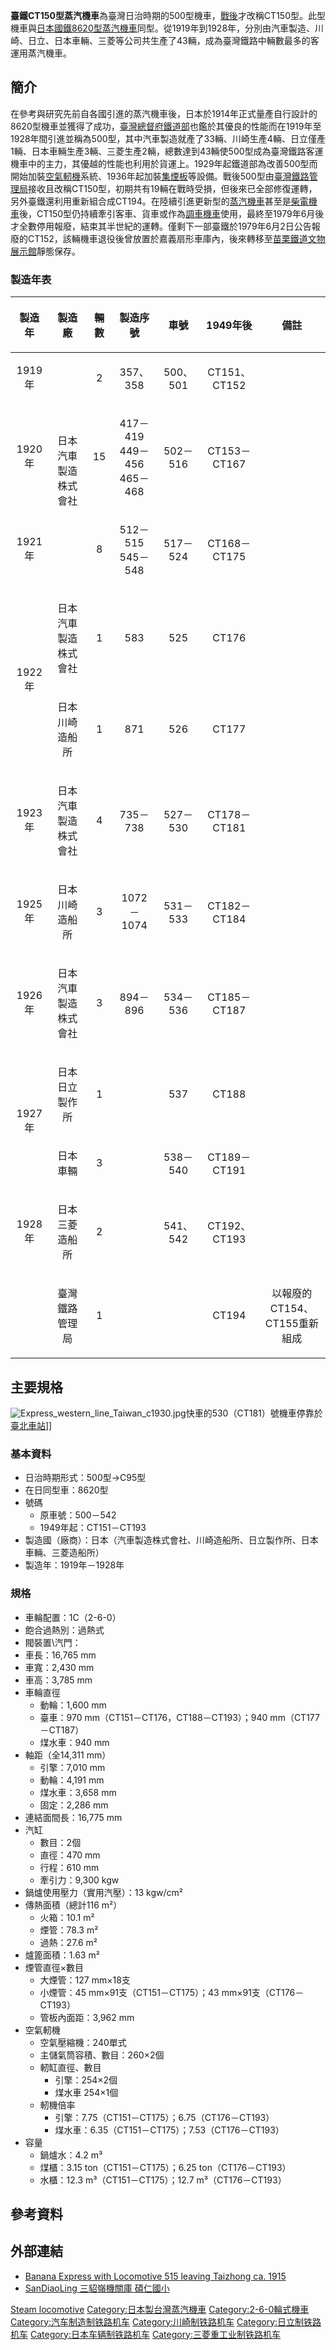 {{Infobox Locomotive
| name = 臺鐵CT150型蒸汽機車
| type = [[蒸汽機車|蒸汽機車]]
| image = CT152.JPG
| alt = 
| caption = 保存於苗栗鐵道文物展示館的CT152
| designer = 
| builder = [[汽車製造_(公司)|汽車製造株式会社]]<br/>[[川崎重工業|川崎造船所]]<br/>[[日立製作所|日立製作所]]<br/>[[日本車輛|日本車輛]]<br/>[[三菱重工業|三菱造船所]]
| ordernumber = 
| serialnumber = 
| buildmodel = 
| builddate = 1919年－1928年
| totalproduction  = 43輛(CT151~CT193)
| rebuilder        = 
| rebuilddate      = 
| numberrebuilt    = 
| whytetype = 2-6-0
| uicclass = 1C
| gauge = 1,067 mm
| leadingdiameter  = 
| driverdiameter = 1,600 mm
| trailingdiameter = 
| minimumcurve     = 
| wheelbase        = 
| length = 16,765 mm
| width = 2,430 mm
| height = 3,785 mm
| notes =
| railroad =  臺灣
| railroadclass = 500型 → C95型 → CT150型
| numinclass = 
| roadnumber = 
| locale = [[臺灣總督府交通局鐵道部|臺灣總督府交通局鐵道部]]→<br/>[[臺灣鐵路管理局|臺灣鐵路管理局]]
| preservedunits = 
}}

'''臺鐵CT150型蒸汽機車'''為臺灣日治時期的500型機車，[[臺灣戰後時期|戰後]]才改稱CT150型。此型機車與[[日本國鐵8620型蒸汽機車|日本國鐵8620型蒸汽機車]]同型。從1919年到1928年，分別由汽車製造、川崎、日立、日本車輛、三菱等公司共生產了43輛，成為臺灣鐵路中輛數最多的客運用蒸汽機車。

== 簡介 ==
在參考與研究先前自各國引進的蒸汽機車後，日本於1914年正式量產自行設計的8620型機車並獲得了成功，[[臺灣總督府交通局鐵道部|臺灣總督府鐵道部]]也鑑於其優良的性能而在1919年至1928年間引進並稱為500型，其中汽車製造就產了33輛、川崎生產4輛、日立僅產1輛、日本車輛生產3輛、三菱生產2輛，總數達到43輛使500型成為臺灣鐵路客運機車中的主力，其優越的性能也利用於貨運上。1929年起鐵道部為改善500型而開始加裝[[空气制动|空氣軔機]]系統{{r|台灣鐵路蒸汽火車|page=90}}、1936年起加裝[[集煙板|集煙板]]等設備{{r|The Rail|page=32}}。戰後500型由[[臺灣鐵路管理局|臺灣鐵路管理局]]接收且改稱CT150型，初期共有19輛在戰時受損，但後來已全部修復運轉{{r|台灣鐵路蒸汽火車|page=90}}，另外臺鐵還利用{{fact|因事故而報廢的CT154、CT155|time=2018-03-20}}重新組合成CT194{{r|CT194}}。在陸續引進更新型的[[台鐵蒸汽機車|蒸汽機車]]甚至是[[台鐵柴電機車|柴電機車]]後，CT150型仍持續牽引客車、貨車或作為[[調車機車|調車機車]]使用，最終至1979年6月後才全數停用報廢{{r|台灣鐵路蒸汽火車|page=90}}，結束其半世紀的運轉。僅剩下一部臺鐵於1979年6月2日公告報廢{{r|台灣鐵道印象|page=57}}的CT152，該輛機車退役後曾放置於嘉義扇形車庫內，後來轉移至[[苗栗鐵道文物展示館|苗栗鐵道文物展示館]]靜態保存。

=== 製造年表 ===
{| class="wikitable"
|+
|-
!width="60" bgcolor=#f9f9f9 align="center"|製造年
!width="190" bgcolor=#f9f9f9 align="center"|製造廠
!width="40" bgcolor=#f9f9f9 align="center"|輛數
!width="100" bgcolor=#f9f9f9 align="center"|製造序號{{r|国鉄8620形}}
!width="80" bgcolor=#f9f9f9 align="center"|車號
!width="120" bgcolor=#f9f9f9 align="center"|1949年後
!width="200" bgcolor=#f9f9f9 align="center"|備註
|-align="center"
|1919年
|rowspan="3"|日本 汽車製造株式會社
|2
|357、358
|500、501
|CT151、CT152
|
|-align="center"
|1920年
|15
|417－419<br/>449－456<br/>465－468
|502－516
|CT153－CT167
|
|-align="center"
|1921年
|8
|512－515<br/>545－548
|517－524
|CT168－CT175
|
|-align="center"
|rowspan="2"|1922年
|日本 汽車製造株式會社
|1
|583
|525
|CT176
|
|-align="center"
|日本 川崎造船所
|1
|871
|526
|CT177
|
|-align="center"
|1923年
|日本 汽車製造株式會社
|4
|735－738
|527－530
|CT178－CT181
|
|-align="center"
|1925年
|日本 川崎造船所
|3
|1072－1074
|531－533
|CT182－CT184
|
|-align="center"
|1926年
|日本 汽車製造株式會社
|3
|894－896
|534－536
|CT185－CT187
|
|-align="center"
|rowspan="2"|1927年
|日本 日立製作所
|1
|
|537
|CT188
|
|-align="center"
|日本車輛
|3
|
|538－540
|CT189－CT191
|
|-align="center"
|1928年
|日本 三菱造船所
|2
|
|541、542
|CT192、CT193
|
|-align="center"
|
|臺灣鐵路管理局
|1
|
|
|CT194{{r|CT194}}
|以報廢的CT154、CT155重新組成
|}

== 主要規格 ==
[[File:Express_western_line_Taiwan_c1930.jpg|thumb]]快車的530（CT181）號機車停靠於[[臺北車站|臺北車站]]]]
=== 基本資料{{r|台灣鐵路蒸汽火車|page=68}} ===
*日治時期形式：500型→C95型
*在日同型車：8620型
*號碼
**原車號：500－542
**1949年起：CT151－CT193
*製造國（廠商）：日本（汽車製造株式會社、川崎造船所、日立製作所、日本車輛、三菱造船所）
*製造年：1919年－1928年

=== 規格{{r|台灣鐵路蒸汽火車|page=221}} ===
*車輪配置：1C（2-6-0）
*飽合過熱別：過熱式
*閥裝置\汽門：{{Link-en|華式汽門|Walschaerts valve gear}}
*車長：16,765 mm
*車寬：2,430 mm
*車高：3,785 mm
*車輪直徑
**動輪：1,600 mm
**臺車：970 mm（CT151－CT176，CT188－CT193）；940 mm（CT177－CT187）
**煤水車：940 mm
*軸距（全14,311 mm）
**引擎：7,010 mm
**動輪：4,191 mm
**煤水車：3,658 mm
**固定：2,286 mm
*連結面間長：16,775 mm
*汽缸
**數目：2個
**直徑：470 mm
**行程：610 mm
**牽引力：9,300 kgw
*鍋爐使用壓力（實用汽壓）：13 kgw/cm²
*傳熱面積（總計116 m²）
**火箱：10.1 m²
**煙管：78.3 m²
**過熱：27.6 m²
*爐篦面積：1.63 m²
*煙管直徑×數目
**大煙管：127 mm×18支
**小煙管：45 mm×91支（CT151－CT175）；43 mm×91支（CT176－CT193）
**管板內面距：3,962 mm
*空氣軔機
**空氣壓縮機：240單式
**主儲氣筒容積、數目：260×2個
**軔缸直徑、數目 
***引擎：254×2個
***煤水車 254×1個
**軔機倍率 
***引擎：7.75（CT151－CT175）；6.75（CT176－CT193）
***煤水車：6.35（CT151－CT175）；7.53（CT176－CT193）
*容量
**鍋爐水：4.2 m³
**煤櫃：3.15 ton（CT151－CT175）；6.25 ton（CT176－CT193）
**水櫃：12.3 m³（CT151－CT175）；12.7 m³（CT176－CT193）

==參考資料==
{{commonscat|TRA CT150}}

{{Reflist|refs=
<ref name="台灣鐵道印象">{{Cite book | author = 洪致文 | title = 《台灣鐵道印象》(上冊) | location = 臺灣 | publisher = 南天書局 | date = 1998年 | ISBN = 957-638-462-1 | language = zh-tw}}</ref>

<ref name="台灣鐵路蒸汽火車">{{Cite book | author = 蘇照旭 | title = 《台灣鐵路蒸汽火車》 | location = 臺灣 | publisher = 人人出版社 | date = 2000年 | ISBN = 978-957-976-738-5 | language = zh-tw}}</ref>

<ref name="The Rail">{{Cite book | author = 寺島京一 | title = 《レイル》 No.23，〈旧台湾総督府鉄道の蒸気機関車〉 | location = 日本 | publisher = 株式会社エリエイ | date = 1988-06-15 | ISBN = 978-4-87112-173-6 | language = ja}}</ref>

<ref name="CT194">{{Cite web |url = http://idv.sinica.edu.tw/sand0/hometown/photoLocom1.html |title = 三貂嶺機關庫 碩仁國小 60年機關車的老照片 |language = zh-tw |accessdate = 2018-03-20 |archive-date = 2018-03-20 |archive-url = https://web.archive.org/web/20180320230758/http://idv.sinica.edu.tw/sand0/hometown/photoLocom1.html |dead-url = no }}</ref>

<ref name="国鉄8620形">{{Cite web |url = https://ja.wikipedia.org/wiki/国鉄8620形蒸気機関車 |title = 国鉄8620形蒸気機関車 |language = ja |accessdate = 2017-05-08 |archive-date = 2021-01-13 |archive-url = https://web.archive.org/web/20210113093729/https://ja.wikipedia.org/wiki/%E5%9B%BD%E9%89%848620%E5%BD%A2%E8%92%B8%E6%B0%97%E6%A9%9F%E9%96%A2%E8%BB%8A |dead-url = no }}</ref>
}}

==外部連結==
*[https://www.flickr.com/photos/ssave/23267634599/in/album-72157629605918661/ Banana Express with Locomotive 515 leaving Taizhong ca. 1915]
*[http://idv.sinica.edu.tw/sand0/ SanDiaoLing 三貂嶺機關庫 碩仁國小] {{Wayback|url=http://idv.sinica.edu.tw/sand0/ |date=20190605214827 }}

{{台鐵蒸汽機車列表}}

[[Category:臺灣鐵路管理局蒸汽機車|Steam locomotive]]

[[Category:日本製台灣蒸汽機車|Category:日本製台灣蒸汽機車]]
[[Category:2-6-0輪式機車|Category:2-6-0輪式機車]]
[[Category:汽车制造制铁路机车|Category:汽车制造制铁路机车]]
[[Category:川崎制铁路机车|Category:川崎制铁路机车]]
[[Category:日立制铁路机车|Category:日立制铁路机车]]
[[Category:日本车辆制铁路机车|Category:日本车辆制铁路机车]]
[[Category:三菱重工业制铁路机车|Category:三菱重工业制铁路机车]]